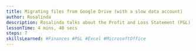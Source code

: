 ```yaml
---
title: Migrating files from Google Drive (with a slow data account)
author: Rosalinda
description: Rosalinda talks about the Profit and Loss Statement (P&L) and why it's important for businesses. She discusses things like income, expenses, and profit, using a template from Template Lab (https://templatelab.com/) to show how it works.
lessonTime: 4 mins, 40 secs
steps: 7
skillsLearned: #Finances #P&L #Excel #MicrosoftOffice
---
```


<LessonStep
   step="1" 
   title="What is a Profit and Loss Statement"
   description="In this video, we'll look at a profit and loss statement (P & L), which tracks a business's income and expenses over time, helping to evaluate financial performance and identify areas for improvement."
   embedURL="https://www.youtube.com/embed/VDYm1Xol18g?si=NbdaJ8akwF-YfOpo"
/>

<LessonStep
  step="2"
  title="Get a P&L template"
  description="Rosalinda guides viewers on how to access profit and loss templates from the Template Lab https://templatelab.com/, highlighting the availability of various templates tailored to different business types."
  embedURL="https://www.youtube.com/embed/6RVumD5Umpc?si=9gt9G-gKqdsOJtM0"
/>

<LessonStep
  step="3"
  title="Elements of a P&L"
  description="Rosalinda explains the essential components of a profit and loss statement, including revenue, cost of goods sold, gross profit, and expenses, providing clarity on each element's significance."
  embedURL="https://www.youtube.com/embed/LUawgVYfvCw"
/>

<LessonStep
  step="4"
  title="Input your business data"
  description="Rosalinda demonstrates how to input data into the template and interpret the results, stressing the importance of gaining a holistic perspective on business finances to identify areas for improvement and enhance profitability."
  embedURL="https://www.youtube.com/embed/Ch4ZUstHZCk"
/>

<LessonStep
  step="5"
  title="Operational costs and net income"
  description="Enter operational costs including advertising, marketing, rent, utilities, and salaries to calculate your business's Net Income."
  embedURL="https://www.youtube.com/embed/dQY4BX89-j8"
/>

<LessonStep
  step="6"
  title="How to use the template"
  description="Only input data in the gray areas to prevent errors, as the red lines contain equations. The spreadsheet updates automatically as you enter information."
  embedURL="https://www.youtube.com/embed/yg1rT7lFNJw"
/>

<LessonStep
  step="7"
  title="Automatic calculation of net income"
  description="Enter data only in the gray areas of the spreadsheet, avoiding the red lines with equations to prevent errors. As you input information, the spreadsheet updates automatically, maintaining accuracy and organization."
  embedURL="https://www.youtube.com/embed/ZxBYL-IVN7I"
/>
